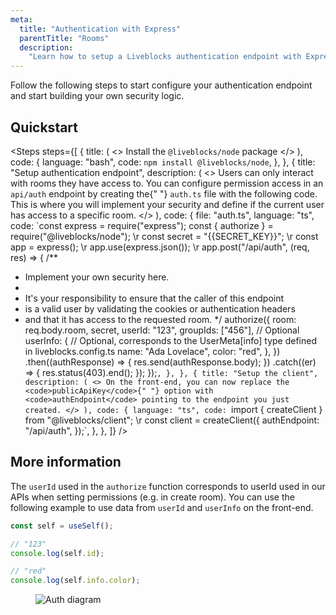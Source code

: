 ```yaml
---
meta:
  title: "Authentication with Express"
  parentTitle: "Rooms"
  description:
    "Learn how to setup a Liveblocks authentication endpoint with Express"
---
```


Follow the following steps to start configure your authentication endpoint and
start building your own security logic.

## Quickstart

<Steps
  steps={[
    {
      title: (
        <>
          Install the <code>@liveblocks/node</code> package
        </>
      ),
      code: {
        language: "bash",
        code: `npm install @liveblocks/node`,
      },
    },
    {
      title: "Setup authentication endpoint",
      description: (
        <>
          Users can only interact with rooms they have access to. You can
          configure permission access in an `api/auth` endpoint by creating the{" "}
          <code>auth.ts</code>
          file with the following code. This is where you will implement your security
          and define if the current user has access to a specific room.
        </>
      ),
      code: {
        file: "auth.ts",
        language: "ts",
        code: `const express = require("express");
const { authorize } = require("@liveblocks/node");
\r
const secret = "{{SECRET_KEY}}";
\r
const app = express();
\r
app.use(express.json());
\r
app.post("/api/auth", (req, res) => {
  /**
   * Implement your own security here.
   *
   * It's your responsibility to ensure that the caller of this endpoint
   * is a valid user by validating the cookies or authentication headers
   * and that it has access to the requested room.
   */
  authorize({
    room: req.body.room,
    secret,
    userId: "123",
    groupIds: ["456"], // Optional
    userInfo: {
      // Optional, corresponds to the UserMeta[info] type defined in liveblocks.config.ts
      name: "Ada Lovelace",
      color: "red",
    },
  })
    .then((authResponse) => {
      res.send(authResponse.body);
    })
    .catch((er) => {
      res.status(403).end();
    });
});`,
      },
    },
    {
      title: "Setup the client",
      description: (
        <>
          On the front-end, you can now replace the <code>publicApiKey</code>{" "}
          option with <code>authEndpoint</code> pointing to the endpoint you
          just created.
        </>
      ),
      code: {
        language: "ts",
        code: `import { createClient } from "@liveblocks/client";
\r
const client = createClient({
  authEndpoint: "/api/auth",
});`,
      },
    },
  ]}
/>

## More information

The `userId` used in the `authorize` function corresponds to userId used in our
APIs when setting permissions (e.g. in create room). You can use the following
example to use data from `userId` and `userInfo` on the front-end.

```ts
const self = useSelf();

// "123"
console.log(self.id);

// "red"
console.log(self.info.color);
```

<Figure>
  <Image
    src="/assets/auth-diagram.png"
    alt="Auth diagram"
    width={768}
    height={576}
  />
</Figure>
